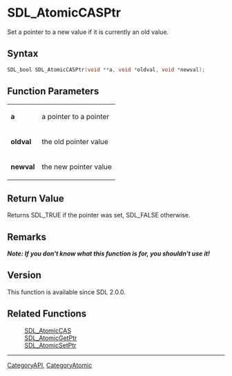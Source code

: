 = SDL_AtomicCASPtr =

Set a pointer to a new value if it is currently an old value.

== Syntax ==

<syntaxhighlight lang='c'>
SDL_bool SDL_AtomicCASPtr(void **a, void *oldval, void *newval);
</syntaxhighlight>

== Function Parameters ==

{|
|'''a'''
|a pointer to a pointer
|-
|'''oldval'''
|the old pointer value
|-
|'''newval'''
|the new pointer value
|}

== Return Value ==

Returns SDL_TRUE if the pointer was set, SDL_FALSE otherwise.



== Remarks ==

'''''Note: If you don't know what this function is for, you shouldn't use
it!'''''

== Version ==

This function is available since SDL 2.0.0.



== Related Functions ==

:[[SDL_AtomicCAS]]
:[[SDL_AtomicGetPtr]]
:[[SDL_AtomicSetPtr]]

----
[[CategoryAPI]], [[CategoryAtomic]]


